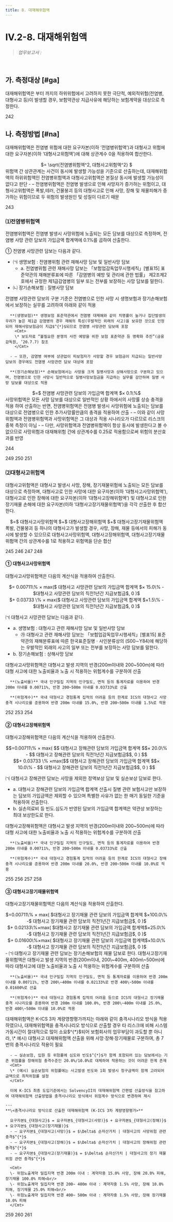 ```yaml
---
title: 8. 대재해위험액
---
```

# IV.2-8. 대재해위험액

> _업무보고서 :_ <OverlayDemo id ="AI725"/>
<br/>

## 가. 측정대상 [#ga]
대재해위험액은 <OverlayDemo id="422" />부터 <OverlayDemo id="427" />까지의 하위위험에서 고려하지 못한 극단적, 예외적위험(전염병, 대형사고 등)이 발생할 경우, 보험약관상 지급사유에 해당하는 보험계약을 대상으로 측정한다.

<Cl>242</Cl>


## 나. 측정방법 [#na]
대재해위험액은 전염병 위험에 대한 요구자본(이하 ‘전염병위험액’)과 대형사고 위험에 대한 요구자본(이하 ‘대형사고위험액’)에 대해 상관계수 0을 적용하여 합산한다.

<Math>
대재해위험액
<center>
 $= \sqrt{전염병위험액^2, 대형사고위험액^2} $
</center></Math>

<Accordion multiple activeIndex={[]}>
<AccordionTab header="대재해위험액 산출시 전염병위험액과 대형사고위험액 간 상관관계를 0으로 적용하는 이유">
      위험액 간 상관관계는 사건이 동시에 발생할 가능성을 기준으로 산출하는데, 대재해위험액의 하위위험액인 전염병위험액과 대형사고위험액은 본질상 동시에 발생할 가능성이 없다고 판단
      - – 전염병위험액은 전염병 발생으로 인해 사망자가 증가하는 위험이고, 대형사고위험액은 폭발,테러, 건물붕괴 등의 대형사고로 인해 사망, 장해 및 재물피해가 증가하는 위험이므로 두 위험의 발생원인 및 성질이 다르기 때문
</AccordionTab>

<AccordionTab header="대재해위험액 산출요약">
      <CenterImg src ="/kics/428_1.png" caption ="대재해위험 익스포져 및 위험계수"/>
</AccordionTab>
</Accordion>

<Cl>243</Cl>

### ⑴전염병위험액
전염병위험액은 전염병 발생시 사망위험에 노출되는 모든 담보를 대상으로 측정하며, 전염병 사망 관련 담보의 가입금액 합계액에 0.1%를 곱하여 산출한다.

① 전염병 사망관련 담보는 다음과 같다.
- ㈀ 생명보험 : 전염병위험 관련 재해사망 담보 및 일반사망 담보
  - a. 전염병위험 관련 재해사망 담보는 「보험업감독업무시행세칙」[별표15] 표준약관의 재해분류표에 따른 「감염병의 예방 및 관리에 관한 법률」 제2조제2호에서 규정한 제1급감염병의 일부 또는 전부를 보장하는 사망 담보를 말한다.
- ㈁ 장기손해보험 : 질병사망 담보


<Accordion multiple activeIndex={[]}>
<AccordionTab header="전염병 사망관련 담보의 구분 기준">
      전염병 사망관련 담보의 구분 기준은 전염병으로 인한 사망 시 생명보험과 장기손해보험에서 보장하는 실무를 고려하여 아래와 같이 적용

      **(생명보험)** 생명보험 표준약관에서 전염병 대재해와 같이 치명률이 높거나 집단발생의 우려가 높은 제1급 감염병의 경우 재해의 특성(우발적인 외래의 사고)을 보유한 것으로 인정되어 재해사망보험금이 지급$^{*}$되므로 전염병 사망관련 담보에 포함
        <Cmt>
        \* 보도자료 “불필요한 분쟁의 사전 예방을 위한 보험 표준약관 등 명확화 추진”(금융감독원, ’20.7.7) 참조
        </Cmt>

      - – 또한, 감염병 여부에 상관없이 피보험자가 사망할 경우 보험금이 지급되는 일반사망 담보의 경우에도 전염병 사망관련 담보 대상에 포함

      **(장기손해보험)** 손해보험에서는 사망을 크게 질병사망과 상해사망으로 구분하고 있으며, 전염병으로 인한 사망시 일반적으로 질병사망보험금을 지급하는 실무를 감안하여 질병 사망 담보를 대상으로 적용
</AccordionTab>
</Accordion>

<Math>
전염병위험액
<center>
 $=$ 전염병 사망관련 담보의 가입금액 합계액 $× 0.1\%$
</center></Math>

<Accordion multiple activeIndex={[]}>
<AccordionTab header="전염병위험액과 사망위험액이 중복 측정이 아닌 이유">
      사망위험액은 모든 사망 담보를 대상으로 일반적인 상황 하에서의 사망률 상승 충격을 적용 하여 산출하는 반면, 전염병위험액은 전염병 발생시 사망위험에 노출되는 담보를 대상으로 전염병으로 인한 추가사망률만큼의 충격을 적용하여 산출
      - – 이와 같이 사망위험액과 전염병위험액과 사망위험액은 그 대상과 적용 시나리오가 다르므로 리스크의 중복 측정이 아님
      - – 다만, 사망위험액과 전염병위험액이 항상 동시에 발생한다고 볼 수 없으므로 사망위험과 대재해위험 간에 상관계수를 0.25로 적용함으로써 위험의 분산효과를 반영
</AccordionTab>
</Accordion>

<Cl>244</Cl>

<Cl>249</Cl>
<Cl>250</Cl>
<Cl>251</Cl>

### ⑵대형사고위험액
대형사고위험액은 대형사고 발생시 사망, 장해, 장기재물위험에 노출되는 모든 담보를 대상으로 측정하며, 대형사고로 인한 사망에 대한 요구자본(이하 ‘대형사고사망위험액’), 대형사고로 인한 장해에 대한 요구자본(이하 ‘대형사고장해위험액’) 및 대형사고로 인한 장기재물 손해에 대한 요구자본(이하 ‘대형사고장기재물위험액’)을 각각 산출한 후 합산한다.

<Math>
대형사고위험액
<center>
 $=$ 대형사고사망위험액 $+$ 대형사고장해위험액 $+$ 대형사고장기재물위험액
</center></Math>

<Accordion multiple activeIndex={[]}>
<AccordionTab header="대형사고위험액 산출시 대형사고사망위험액, 대형사고장해위험액, 대형사고장기재물위험액을 단순합산하는 이유">
      폭발, 건물붕괴 등 하나의 대형사고가 발생할 경우, 사망, 장해, 재물 등에서의 피해가 동시에 발생할 수 있으므로 대형사고사망위험액, 대형사고장해위험액, 대형사고장기재물위험액 간의 상관계수를 1로 적용하고 위험액을 단순 합산
</AccordionTab>
</Accordion>

<Cl>245</Cl>
<Cl>246</Cl>
<Cl>247</Cl>
<Cl>248</Cl>

#### ① 대형사고사망위험액
대형사고사망위험액은 다음의 계산식을 적용하여 산출한다.

<Math>
대형사고사망위험액
<center>
 $= 0.00711\% × max($ 대형사고 사망관련 담보의 가입금액 합계액 $× 15.0\% - $대형사고 사망관련 담보의 직전1년간 지급보험금$, 0 )$ <br/>
$+ 0.03733 \% × max($ 대형사고 사망관련 담보의 가입금액 합계액 $×1.5\% - $대형사고 사망관련 담보의 직전1년간 지급보험금$, 0 )$
  </center>
</Math>

 ㈀ 대형사고 사망관련 담보는 다음과 같다.

- a. 생명보험 : 대형사고 관련 재해사망 담보 및 일반사망 담보
  - ㉮ 대형사고 관련 재해사망 담보는 「보험업감독업무시행세칙」[별표15] 표준약관의 재해분류표에 따른 한국표준질병ㆍ사인분류상의 (S00∼Y84)에 해당하는 우발적인 외래의 사고의 일부 또는 전부를 보장하는 사망 담보를 말한다.
- b. 장기손해보험 : 상해사망 담보

<Accordion multiple activeIndex={[]}>
<AccordionTab header="대형사고사망위험액의 위험계수 산출 근거">
      대형사고사망위험액은 대형사고 발생 지역의 반경(200m이내와 200~500m)에 따라 대형 사고에 대한 노출비율과 노출 시 적용하는 위험계수를 구분하여 산출

      **(노출비율)** 국내 인구밀집 지역의 인구밀도, 면적 등의 통계자료를 이용하여 반경 200m 이내를 0.00711%, 반경 200~500m 이내를 0.03733%로 산출

      **(위험계수)** 국내 대형사고 경험통계 집적의 어려움 등의 한계로 ICS의 대형사고 사망 충격 시나리오를 준용하여 반경 200m 이내를 15.0%, 반경 200~500m 이내를 1.5%로 적용
</AccordionTab>
</Accordion>

<Cl>252</Cl>
<Cl>253</Cl>
<Cl>254</Cl>


#### ② 대형사고장해위험액
대형사고장해위험액은 다음의 계산식을 적용하여 산출한다.

<Math>
대형사고장해위험액
<center>
$$=0.00711\% × max( $$ 대형사고 장해관련 담보의 가입금액 합계액 $$× 20.0\% - $$ 대형사고 장해관련 담보의 직전1년간 지급보험금$$, 0 ) $$ <br/>
$$+ 0.03733 \% ×max($$ 대형사고 장해관련 담보의 가입금액 합계액 $$× 10.0\% - $$ 대형사고 장해관련 담보의 직전1년간 지급보험금$$, 0 ) $$
</center>
</Math>

 ㈀ 대형사고 장해관련 담보는 사망을 제외한 정액보상 담보 및 실손보상 담보로 한다.
- a. 대형사고 장해관련 담보의 가입금액 합계액 산출시 질병 관련 보험사고만 보장하는 담보의 가입금액은 제외할 수 있으며 특별한 사유가 없는 한 매기 동일한 기준을 적용하여 산출한다.
- b. 실손의료비 등 빈도․심도가 반영된 담보의 가입금액 합계액은 약관상 보장하는 최대 보상한도로 한다.

<Accordion multiple activeIndex={[]}>
<AccordionTab header="대형사고장해위험액의 위험계수 산출 근거 ">
      대형사고장해위험액은 대형사고 발생 지역의 반경(200m이내와 200~500m)에 따라 대형 사고에 대한 노출비율과 노출 시 적용하는 위험계수를 구분하여 산출

      **(노출비율)** 국내 인구밀집 지역의 인구밀도, 면적 등의 통계자료를 이용하여 반경 200m 이내를 0.00711%, 반경 200~500m 이내를 0.03733%로 산출

      **(위험계수)** 국내 대형사고 경험통계 집적의 어려움 등의 한계로 ICS의 대형사고 장해 충격 시나리오를 준용하여 반경 200m 이내를 20.0%, 반경 200~500m 이내를 10.0%로 적용
</AccordionTab>
</Accordion>

<Cl>255</Cl>
<Cl>256</Cl>
<Cl>257</Cl>
<Cl>258</Cl>


#### ③ 대형사고장기재물위험액
대형사고장기재물위험액은 다음의 계산식을 적용하여 산출한다.

<Math>
대형사고장기재물위험액
<center>
 $=0.00711\% × max( $대형사고 장기재물 관련 담보의 가입금액 합계액 $×100.0\% -$ 대형사고 장기재물 관련 담보의 직전1년간 지급보험금$, 0 )$ <br/>
 $+ 0.02133\%×max( $대형사고 장기재물 관련 담보의 가입금액 합계액$×25.0\% -$ 대형사고 장기재물 관련 담보의 직전1년간 지급보험금$,  0 )$  <br/>
 $+ 0.01600\%×max( $대형사고 장기재물 관련 담보의 가입금액 합계액$×10.0\% -$ 대형사고 장기재물 관련 담보의 직전1년간 지급보험금$, 0 )$
</center></Math>
- ㈀ 대형사고 장기재물 관련 담보는 장기손해보험의 재물 담보로 한다.

<Accordion  activeIndex={[]}>
<AccordionTab header="대형사고장기재물위험액의 위험계수 산출 근거">
      대형사고장기재물위험액은 대형사고 발생 지역의 반경(200m이내, 200\~400m, 400m\~500m)에 따라 대형사고에 대한 노출비율과 노출 시 적용하는 위험계수를 구분하여 산출

      **(노출비율)** 국내 인구밀집 지역의 인구밀도, 면적 등 통계자료를 이용하여 반경 200m 이내를 0.00711%, 반경 200\~400m 이내를 0.02133%로 반경 400\~500m 이내를 0.01600%로 산출

      **(위험계수)** 국내 대형사고 경험통계 집적의 어려움 등으로 ICS의 대형사고 장기재물 충격 시나리오를 준용하여 반경 200m 이내를 100.0%, 반경 200\~400m 이내를 25.0%, 반경 400\~500m 이내를 10.0%로 적용
</AccordionTab>
<AccordionTab header="대재해위험액에 대해 충격시나리오 방식이 아닌 위험계수 방식을 적용하는 이유">
      대재해위험액은 K-ICS 3차 계량영향평가까지는 아래와 같이 충격시나리오 방식을 적용하였으나,
      대재해위험액을 충격시나리오 방식으로 산출할 경우 타 리스크에 비해 시스템 가동시간이 절대적으로 많이 소요$^{*}$되어 보험회사의 업무부담이 과도할 뿐 아니라,
        <Cmt>
        \* 예시) 대형사고 대재해위험액 산출을 위해 사망·장해·장기재물로 구분하여, 총 7번의 충격시나리오 적용이 필요
        </Cmt>

      - – 실손보험, 입원 등 위험률에 심도와 빈도$^{*}$가 함께 포함되어 있는 담보에서는 기존 위험률을 장해위험 충격수준인 20.0%/10.0%로 대체하여 적용하는 것이 어려운 한계 존재
      <Cmt>
      \* (예시) 실손보험의 위험률에는 사고발생 빈도와 1회 발생시 청구금액이 함께 고려되어 금액으로 최적위험률 설정
      </Cmt>

      이에 K-ICS 최종 도입기준에서는 SolvencyII의 대재해위험액 간편법 산출방식을 참고하여 대재해위험액 산출방법을 충격시나리오 방식에서 위험계수 방식으로 변경하여 제시

    ---
    **\<충격시나리오 방식으로 산출한 대재해위험액 (K-ICS 3차 계량영향평가>**

      요구자본$_{대형사고}$ = 요구자본$_{대형사고(사망)}$ + 요구자본$_{대형사고(장해)}$ + 요구자본$_{대형사고(장기재물)}$
      - – 요구자본$_{대형사고(사망)}$ = $\Delta$ 순자산가치 | 대형사고의 사망위험 관련 충격$^{*}$
      - – 요구자본$_{대형사고(장해)}$ = $\Delta$ 순자산가치 | 대형사고의 장해위험 관련 충격$^{*}$
      - – 요구자본$_{대형사고(장기재물)}$ = $\Delta$ 순자산가치 | 대형사고의 장기 재물위험 관련 충격$^{*}$

      <Cmt>
      \- 위험노출계약 밀집지역 반경 200m 이내 : 계약자중 15.0% 사망, 장해 20.0% 피해, 장기재물 100.0% 피해<br/>
      \- 위험노출계약 밀집지역 반경 200~ 400m 이내 : 계약자중 1.5% 사망, 장해 10.0% 피해, 장기재물 25.0% 피해<br/>
      \- 위험노출계약 밀집지역 반경 400~ 500m 이내 : 계약자중 1.5% 사망, 장해 장기재물 10.0% 피해
      </Cmt>
</AccordionTab>
</Accordion>

<Cl>259</Cl>
<Cl>260</Cl>
<Cl>261</Cl>

